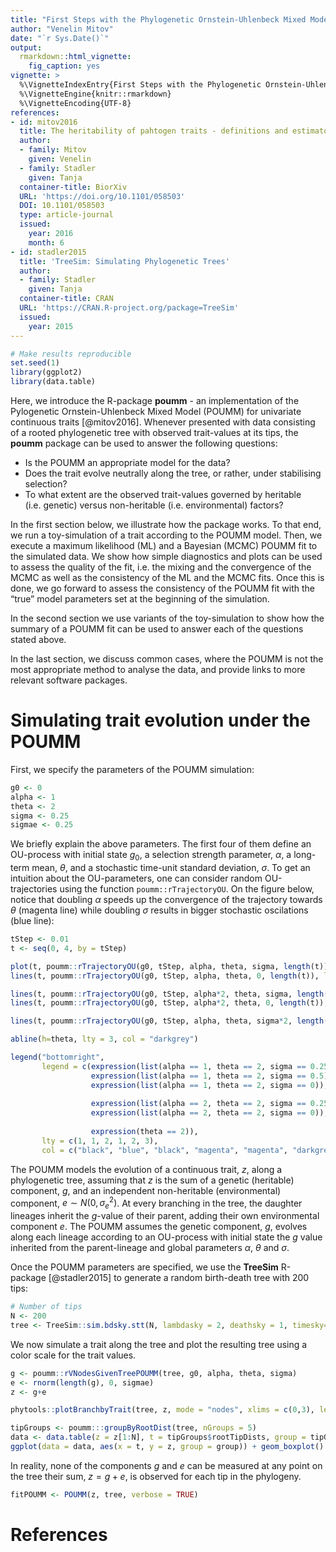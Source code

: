 ```yaml
---
title: "First Steps with the Phylogenetic Ornstein-Uhlenbeck Mixed Model"
author: "Venelin Mitov"
date: "`r Sys.Date()`"
output: 
  rmarkdown::html_vignette:
    fig_caption: yes
vignette: >
  %\VignetteIndexEntry{First Steps with the Phylogenetic Ornstein-Uhlenbeck Mixed Model}
  %\VignetteEngine{knitr::rmarkdown}
  %\VignetteEncoding{UTF-8}
references:
- id: mitov2016
  title: The heritability of pahtogen traits - definitions and estimators
  author:
  - family: Mitov
    given: Venelin
  - family: Stadler
    given: Tanja
  container-title: BiorXiv
  URL: 'https://doi.org/10.1101/058503'
  DOI: 10.1101/058503
  type: article-journal
  issued:
    year: 2016
    month: 6
- id: stadler2015
  title: 'TreeSim: Simulating Phylogenetic Trees'
  author:
  - family: Stadler
    given: Tanja
  container-title: CRAN
  URL: 'https://CRAN.R-project.org/package=TreeSim'
  issued:
    year: 2015
---
```


```r
# Make results reproducible
set.seed(1)
library(ggplot2)
library(data.table)
```
Here, we introduce the R-package **poumm** - an implementation of the Pylogenetic Ornstein-Uhlenbeck Mixed Model (POUMM) for univariate continuous traits [@mitov2016]. Whenever presented with data consisting of a rooted phylogenetic tree with observed trait-values at its tips, the **poumm** package can be used to answer the following questions:

* Is the POUMM an appropriate model for the data?
* Does the trait evolve neutrally along the tree, or rather, under stabilising selection?
* To what extent are the observed trait-values governed by heritable (i.e. genetic) versus non-heritable (i.e. environmental) factors?

In the first section below, we illustrate how the package works. To that end, we run a toy-simulation of a trait according to the POUMM model. Then, we execute a maximum likelihood (ML) and a Bayesian (MCMC) POUMM fit to the simulated data. We show how simple diagnostics and plots can be used to assess the quality of the fit, i.e. the mixing and the convergence of the MCMC as well as the consistency of the ML and the MCMC fits. Once this is done, we go forward to assess the consistency of the POUMM fit with the "true" model parameters set at the beginning of the simulation. 

In the second section we use variants of the toy-simulation to show how the summary of a POUMM fit can be used to answer each of the questions stated above. 

In the last section, we discuss common cases, where the POUMM is not the most appropriate method to analyse the data, and provide links to more relevant software packages.

# Simulating trait evolution under the POUMM 
First, we specify the parameters of the POUMM simulation: 
```r
g0 <- 0           
alpha <- 1        
theta <- 2        
sigma <- 0.25     
sigmae <- 0.25    
```

We briefly explain the above parameters. The first four of them define an OU-process with initial state $g_0$, a selection strength parameter, $\alpha$, a long-term mean, $\theta$, and a stochastic time-unit standard deviation, $\sigma$. To get an intuition about the OU-parameters, one can consider random OU-trajectories using the function `poumm::rTrajectoryOU`. On the figure below, notice that doubling $\alpha$ speeds up the convergence of the trajectory towards $\theta$ (magenta line) while doubling $\sigma$ results in bigger stochastic oscilations (blue line):

```r
tStep <- 0.01
t <- seq(0, 4, by = tStep)

plot(t, poumm::rTrajectoryOU(g0, tStep, alpha, theta, sigma, length(t)), type = 'l', main = "Random OU trajectories", ylab = "g")
lines(t, poumm::rTrajectoryOU(g0, tStep, alpha, theta, 0, length(t)), lty = 2)

lines(t, poumm::rTrajectoryOU(g0, tStep, alpha*2, theta, sigma, length(t)), col = "magenta")
lines(t, poumm::rTrajectoryOU(g0, tStep, alpha*2, theta, 0, length(t)), lty = 2, col = "magenta")

lines(t, poumm::rTrajectoryOU(g0, tStep, alpha, theta, sigma*2, length(t)), col = "blue")

abline(h=theta, lty = 3, col = "darkgrey")

legend("bottomright", 
       legend = c(expression(list(alpha == 1, theta == 2, sigma == 0.25)),
                  expression(list(alpha == 1, theta == 2, sigma == 0.5)),
                  expression(list(alpha == 1, theta == 2, sigma == 0)),
                  
                  expression(list(alpha == 2, theta == 2, sigma == 0.25)),
                  expression(list(alpha == 2, theta == 2, sigma == 0)),
                  
                  expression(theta == 2)),
       lty = c(1, 1, 2, 1, 2, 3), 
       col = c("black", "blue", "black", "magenta", "magenta", "darkgrey"))
```


The POUMM models the evolution of a continuous trait, $z$, along a phylogenetic tree, assuming that $z$ is the sum of a genetic (heritable) component, $g$, and an independent non-heritable (environmental) component, $e\sim N(0,\sigma_e^2)$. At every branching in the tree, the daughter lineages inherit the $g$-value of their parent, adding their own environmental component $e$. The POUMM assumes the genetic component, $g$, evolves along each lineage according to an OU-process with initial state the $g$ value inherited from the parent-lineage and global parameters $\alpha$, $\theta$ and $\sigma$. 

Once the POUMM parameters are specified, we use the **TreeSim** R-package [@stadler2015] to generate a random birth-death tree with 200 tips:

```r
# Number of tips
N <- 200
tree <- TreeSim::sim.bdsky.stt(N, lambdasky = 2, deathsky = 1, timesky=c(0, Inf), sampprobsky = 1)[[1]]
```

We now simulate a trait along the tree and plot the resulting tree using a color scale for the trait values.

```r
g <- poumm::rVNodesGivenTreePOUMM(tree, g0, alpha, theta, sigma)
e <- rnorm(length(g), 0, sigmae)
z <- g+e

phytools::plotBranchbyTrait(tree, z, mode = "nodes", xlims = c(0,3), legend = FALSE, show.tip.label = FALSE, show.node.label = FALSE)

tipGroups <- poumm:::groupByRootDist(tree, nGroups = 5)
data <- data.table(z = z[1:N], t = tipGroups$rootTipDists, group = tipGroups$rootTipDistGroups)
ggplot(data = data, aes(x = t, y = z, group = group)) + geom_boxplot()
```

In reality, none of the components $g$ and $e$ can be measured at any point on the tree their sum, $z = g + e$, is observed for each tip in the phylogeny. 

```r
fitPOUMM <- POUMM(z, tree, verbose = TRUE)
```


# References